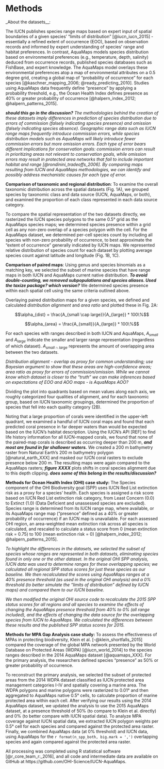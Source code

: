 
# Methods

_About the datasets__:

The IUCN publishes species range maps based on expert input of spatial boundaries of a given species' "limits of distribution" [@iucn_iucn_2015] - essentially a refined extent of occurrence (EOO), based on observation records and informed by expert understanding of species' range and habitat preferences.  In contrast, AquaMaps models species distribution based on environmental preferences (e.g., temperature, depth, salinity) deduced from occurrence records, published species databases such as FishBase, and expert knowledge.  The AquaMaps model overlays these environmental preferences atop a map of environmental attributes on a 0.5 degree grid, creating a global map of "probability of occurrence" for each species [@kaschner_mapping_2006; @ready_predicting_2010].  Studies using AquaMaps data frequently define "presence" by applying a probability threshold, e.g., the Ocean Health Index defines presence as 40% or greater probability of occurrence [@halpern_index_2012; @halpern_patterns_2015].

___should this go in the discussion?___
_The methodologies behind the creation of these datasets imply differences in prediction of species distribution due to errors of commission (falsely indicating species presence) and omission (falsely indicating species absence).  Geographic range data such as IUCN range maps frequently introduce commission errors, while species distribution models such as AquaMaps will likely introduce fewer commission errors but more omission errors.  Each type of error bears different implications for conservation goals: commission errors can result in prioritizing areas not relevant to conservation goals, while omission errors may result in protected area networks that fail to include important habitat and range [@rondinini_tradeoffs_2006].  By comparing maps resulting from IUCN and AquaMaps methodologies, we can identify and possibly address mechanistic causes for each type of error._

__Comparison of taxonomic and regional distribution__:
To examine the overall taxonomic distribution across the spatial datasets (Fig. 1A), we grouped species by taxonomic class and data source (IUCN, AquaMaps, or both), and examined the proportion of each class represented in each data source category.

To compare the spatial representation of the two datasets directly, we rasterized the IUCN species polygons to the same 0.5° grid as the AquaMaps species maps; we determined species presence within a grid cell as any non-zero overlap of a species polygon with the cell.  For the AquaMaps dataset, we determined per-cell species count by including all species with non-zero probability of occurrence, to best approximate the "extent of occurrence" generally indicated by IUCN maps.  We represented relative distribution of species count for each dataset by plotting average species count against latitude and longitude (Fig. 1B, 1C).

__Comparison of paired maps__:
Using genus and species binomials as a matching key, we selected the subset of marine species that have range maps in both IUCN and AquaMaps current native distribution.  ___To avoid double-counting, we removed subpopulations and species aliases. Used the taxize package? which version?___  We determined species presence within each spatial cell using the same criteria outlined above.

Overlaying paired distribution maps for a given species, we defined and calculated _distribution alignment_ and _area ratio_ and plotted these in Fig. 2A:

$$\alpha_{dist} = \frac{A_{small \cap large}}{A_{large}} * 100\%$$

$$\alpha_{area} = \frac{A_{small}}{A_{large}} * 100\%$$

For each species with ranges described in both IUCN and AquaMaps, $A_{small}$ and $A_{large}$ indicate the smaller and larger range representation (regardless of which dataset).  $A_{small \cap large}$ represents the amount of overlapping area between the two datasets.  

_Distribution alignment - overlap as proxy for common understanding; use Bayesian argument to show that these areas are high-confidence areas; area ratio as proxy for errors of commission/omission.  While we cannot know which dataset is closer to the "truth" we can make inferences based on expectations of EOO and AOO maps - is AquaMaps AOO?_

Dividing the plot into quadrants based on mean values along each axis, we roughly categorized four qualities of alignment, and for each taxonomic group, based on IUCN taxonomic groupings, determined the proportion of species that fell into each quality category (2B).  

Noting that a large proportion of corals were identified in the upper-left quadrant, we examined a handful of IUCN coral maps and found that each predicted coral presence in far deeper waters than would be expected based on the IUCN's habitat description.  Using the IUCN's API [REF] to find life history information for all IUCN-mapped corals, we found that none of the paired-map corals is described as occurring deeper than 200 m, ___and most are found in far shallower waters.___  We created a 200 m bathymetry raster from Natural Earth's 200 m bathymetry polygon [@natural_earth_XXX] and masked our IUCN coral rasters to exclude presence below 200 m.  The resulting maps were again compared to the AquaMaps rasters; ___figure XXXX___ plots shifts in coral species alignment due to this depth clipping. ___does some of this belong in the results/discussion?___

**Methods for Ocean Health Index (OHI) case study:**
The Species component of the OHI Biodiversity goal (SPP) uses IUCN Red List extinction risk as a proxy for a species' health.  Each species is assigned a risk score based on IUCN Red List extinction risk category, from Least Concern (0.0) to Extinct (1.0) (Data Deficient and unassessed species are excluded).  Species range is determined from its IUCN range map, where available, or its AquaMaps range map ("presence" defined as a 40% or greater probability of occurrence) if an IUCN map is unavailable.  For each assessed OHI region, an area-weighted mean extinction risk across all species is calculated, and rescaled to calculate a status score from 0 (mean extinction risk = 0.75) to 100 (mean extinction risk = 0) [@halpern_index_2012; @halpern_patterns_2015].  

_To highlight the differences in the datasets, we selected the subset of species whose ranges are represented in both datasets, eliminating species found in only one or the other dataset.  In the original OHI SPP analysis, IUCN data was used to determine ranges for these overlapping species; we calculated all regional SPP status scores for just these species as our baseline.  We then recalculated the scores using AquaMaps ranges at a 40% presence threshold (as used in the original OHI analysis) and a 0% threshold (to better simulate the "limits of distribution" defined by IUCN maps) and compared them to our IUCN baseline._

_We then modified the original OHI source code to recalculate the 2015 SPP status scores for all regions and all species to examine the effects of changing the AquaMaps presence threshold from 40% to 0% (all range included), and the effects of changing the data source for the overlapping species from IUCN to AquaMaps.  We calculated the differences between these results and the published SPP status scores for 2015._

**Methods for MPA Gap Analysis case study:** 
To assess the effectiveness of MPAs in protecting biodiversity, Klein et al. [-@klein_shortfalls_2015] compared the coverage of the global MPA network presented by the World Database on Protected Areas (WDPA) [@iucn_world_2014] to the species ranges described in the 2014 AquaMaps dataset [@aquamaps_XXX].  For the primary analysis, the researchers defined species "presence" as 50% or greater probability of occurrence.  

To reconstruct the primary analysis, we selected the subset of protected areas from the 2014 WDPA dataset classified as IUCN protected area management categories I-IV and spatially covering a marine area. The WDPA polygons and marine polygons were rasterized to 0.01° and then aggregated to AquaMaps native 0.5° cells, to calculate proportion of marine protected area within each cell.  After verifying our results using the 2014 AquaMaps dataset, we updated the analysis to use the 2015 AquaMaps dataset, at a presence threshold of 50% (to compare to Klein et al. directly) and 0% (to better compare with IUCN spatial data).  To analyze MPA coverage against IUCN spatial data, we extracted IUCN polygon weights per 0.5° cell for each species and compared against the protected area raster.  Finally, we combined AquaMaps data (at 0% threshold) and IUCN data, using AquaMaps for the `r format(n_spp_both, big.mark = ',')` overlapping species and again compared against the protected area raster.

All processing was completed using R statistical software [@r_core_team_r:_2016], and all code and intermediate data are available on GitHub at https://github.com/OHI-Science/IUCN-AquaMaps.